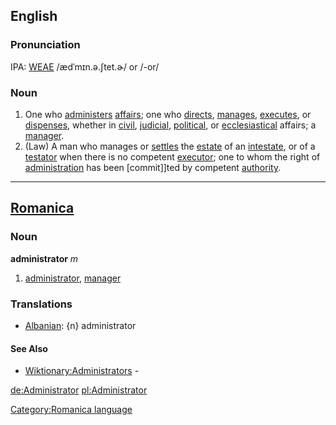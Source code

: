 ==English==


===Pronunciation===
IPA: [[WEAE]] /ædˈmɪn.ə.ʃtet.ɚ/ or /-or/

===Noun===
# One who [[administer]]s [[affairs]]; one who [[direct]]s, [[manage]]s, [[execute]]s, or [[dispense]]s, whether in [[civil]], [[judicial]], [[political]], or [[ecclesiastical]] affairs; a [[manager]].
# (Law) A man who manages or [[settle]]s the [[estate]] of an [[intestate]], or of a [[testator]] when there is no competent [[executor]]; one to whom the right of [[administration]] has been [commit]]ted by competent [[authority]].
----

==[[Romanica]]==
[[Category:Romanica language]]
===Noun===
<b>administrator</b> ''m''
#[[administrator]], [[manager]]

===Translations===
*[[Albanian]]: {n} administrator

====See Also====
* [[Wiktionary:Administrators]] - 
[[de:Administrator]]
[[pl:Administrator]]
